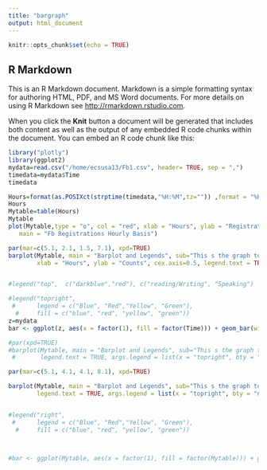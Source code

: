 ```yaml
---
title: "bargraph"
output: html_document
---
```


```r
knitr::opts_chunk$set(echo = TRUE)
```

## R Markdown

This is an R Markdown document. Markdown is a simple formatting syntax for authoring HTML, PDF, and MS Word documents. For more details on using R Markdown see <http://rmarkdown.rstudio.com>.

When you click the **Knit** button a document will be generated that includes both content as well as the output of any embedded R code chunks within the document. You can embed an R code chunk like this:


```r
library("plotly")
library(ggplot2)
mydata=read.csv("/home/ecsusa13/Fb1.csv", header= TRUE, sep = ",")
timedata=mydata$Time
timedata

Hours=format(as.POSIXct(strptime(timedata,"%H:%M",tz="")) ,format = "%H")
Hours
Mytable=table(Hours)
Mytable
plot(Mytable,type = "o", col = "red", xlab = "Hours", ylab = "Registration Counts",
   main = "Fb Registrations Hourly Basis")

par(mar=c(5.1, 2.1, 1.5, 7.1), xpd=TRUE)
barplot(Mytable, main = "Barplot and Legends", sub="This s the graph to show by what time we are getting more number of Fb registration" ,subwidth = 1, ylim = c(0,25), xlim=c(0,23),  col=c("blue","red", "yellow", "green"), 
        xlab = "Hours", ylab = "Counts", cex.axis=0.5, legend.text = TRUE, args.legend = list(x = "topright", bty = "n", inset=c(-0.18, 0.11)))


#legend("top",  c("darkblue","red"), c("reading/Writing", "Speaking")  )

#legend("topright", 
 #      legend = c("Blue", "Red","Yellow", "Green"), 
  #     fill = c("blue", "red", "yellow", "green"))
z=mydata
bar <- ggplot(z, aes(x = factor(1), fill = factor(Time))) + geom_bar(width = 1)

#par(xpd=TRUE)
#barplot(Mytable, main = "Barplot and Legends", sub="This s the graph to show by what #time we are getting more number of Fb registration" ,subwidth = 1, ylim = c(10,25), #xlim=c(0,23),  col=c("blue","red", "yellow", "green"), xlab = "Hours", ylab = "Counts",
 #       legend.text = TRUE, args.legend = list(x = "topright", bty = "n", inset=c(-11, #0)))

par(mar=c(5.1, 4.1, 4.1, 8.1), xpd=TRUE)

barplot(Mytable, main = "Barplot and Legends", sub="This s the graph to show by what time we are getting more number of Fb registration" ,subwidth = 1, ylim = c(10,25), xlim=c(0,23),  col=c("blue","red", "yellow", "green"), xlab = "Hours", ylab = "Counts",
        legend.text = TRUE, args.legend = list(x = "topright", bty = "n", inset=c(1, 0)))


#legend("right", 
 #      legend = c("Blue", "Red","Yellow", "Green"), 
  #     fill = c("blue", "red", "yellow", "green"))



#bar <- ggplot(Mytable, aes(x = factor(1), fill = factor(Mytable))) + geom_bar(width = 1)


```

